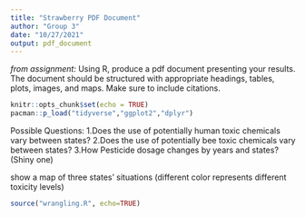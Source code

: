 ```yaml
---
title: "Strawberry PDF Document"
author: "Group 3"
date: "10/27/2021"
output: pdf_document
---
```

*from assignment: * Using R, produce a pdf document presenting your results. The
document should be structured with appropriate headings, tables, plots, images, 
and maps. Make sure to include citations. 

```r
knitr::opts_chunk$set(echo = TRUE)
pacman::p_load("tidyverse","ggplot2","dplyr")
```

Possible Questions:
1.Does the use of potentially human toxic chemicals vary between states?
2.Does the use of potentially bee toxic chemicals vary between states?
3.How Pesticide dosage changes by years and states? (Shiny one) 

show a map of three states' situations (different color represents different toxicity levels)

```r
source("wrangling.R", echo=TRUE)
```


